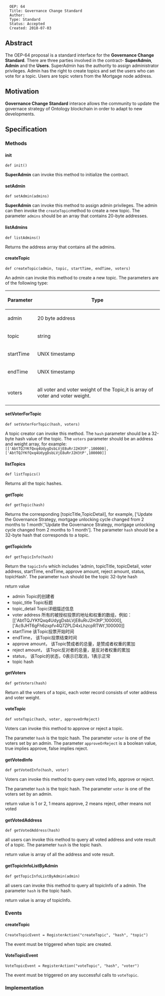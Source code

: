 <pre>
  OEP: 64
  Title: Governance Change Standard
  Author:
  Type: Standard
  Status: Accepted
  Created: 2018-07-03
</pre>

==Abstract==

The OEP-64 proposal is a standard interface for the '''Governance Change Standard'''. There are three parties involved in the contract- '''SuperAdmin''', '''Admin''' and the '''Users'''.
SuperAdmin has the authority to assign administrator privileges.
Admin has the right to create topics and set the users who can vote for a topic.
Users are topic voters from the Mortgage node address.


==Motivation==

'''Governance Change Standard''' interace allows the community to update the governace strategy of Ontology blockchain in order to adapt to new developments.

==Specification==

===Methods===

====init====

<pre>
def init()
</pre>

'''SuperAdmin''' can invoke this method to initialize the contract.

====setAdmin====

<pre>
def setAdmin(admins)
</pre>

'''SuperAdmin''' can invoke this method to assign admin privileges. The admin can then invoke the <code>createTopic</code>method to create a new topic.
The parameter <code>admins</code> should be an array that contains 20-byte addresses.

====listAdmins====

<pre>
def listAdmins()
</pre>

Returns the address array that contains all the admins.

====createTopic====

<pre>
def createTopic(admin, topic, startTime, endTime, voters)
</pre>

An admin can invoke this method to create a new topic.
The parameters are of the following type:

{| class = "wikitable"
! style = "text-align:center;"| Parameter
! Type
|-
| admin
| 20 byte address
|-
| topic
| string
|-
| startTime
| UNIX timestamp
|-
| endTime
| UNIX timestamp
|-
| voters
| all voter and voter weight of the Topic,it is array of voter and voter weight.
|}

====setVoterForTopic====

<pre>
def setVoterForTopic(hash, voters)
</pre>

A topic creator can invoke this method.
The <code>hash</code> parameter should be a 32-byte hash value of the topic.
The <code>voters</code> parameter should be an address and weight array, for example: <code>[['AbtTQJYKfQxq4UdygDsbLVjE8uRrJ2H3tP',100000], ['AbtTQJYKfQxq4UdygDsbLVjE8uRrJ2H3tP',100000]]</code>

====listTopics====

<pre>
def listTopics()
</pre>

Returns all the topic hashes.

====getTopic====

<pre>
def getTopic(hash)

</pre>

Returns the corresponding [topicTitle,TopicDetail], for example, ['Update the Governance Strategy, mortgage unlocking cycle changed from 2 months to 1 month','Update the Governance Strategy, mortgage unlocking cycle changed from 2 months to 1 month'].
The parameter <code>hash</code> should be a 32-byte hash that corresponds to a topic.

====getTopicInfo====

<pre>
def getTopicInfo(hash)
</pre>

Return the <code>topicInfo</code> which includes 'admin, topicTitle, topicDetail, voter address, startTime, endTime, approve amount, reject amount, status, topicHash'.
The parameter <code>hash</code> should be the topic 32-byte hash

return value

* admin Topic的创建者
* topic_title Topic标题
* topic_detail Topic详细描述信息
* voter address 所有的被授权投票的地址和权重的数组，例如：[['AbtTQJYKfQxq4UdygDsbLVjE8uRrJ2H3tP',100000],['Ac9JHT6gFh6zxpfv4Q7ZPLD4xLhzcpRTWt',100000]]
* startTime 该Topic投票开始时间
* endTime， 该Topic投票结束时间
* approve amount， 该Topic赞成者的总量，是赞成者权重的累加
* reject amount， 该Topic反对者的总量，是反对者权重的累加
* status， 该Topic的状态，0表示已取消，1表示正常
* topic hash


====getVoters====

<pre>
def getVoters(hash)
</pre>

Return all the voters of a topic, each voter record consists of voter address and voter weight.

====voteTopic====

<pre>
def voteTopic(hash, voter, approveOrReject)
</pre>

Voters can invoke this method to approve or reject a topic.

The parameter <code>hash</code> is the topic hash.
The parameter <code>voter</code> is one of the voters set by an admin.
The parameter <code>approveOrReject</code> is a boolean value, true implies approve, false implies reject.


====getVotedInfo====

<pre>
def getVotedInfo(hash, voter)
</pre>

Voters can invoke this method to query own voted Info, approve or reject.

The parameter <code>hash</code> is the topic hash.
The parameter <code>voter</code> is one of the voters set by an admin.

return value is 1 or 2, 1 means approve, 2 means reject, other means not voted

====getVotedAddress====

<pre>
def getVotedAddress(hash)
</pre>

all users can invoke this method to query all voted address and vote result of a topic.
The parameter <code>hash</code> is the topic hash.

return value is array of all the address and vote result.

====getTopicInfoListByAdmin====

<pre>
def getTopicInfoListByAdmin(admin)
</pre>

all users can invoke this method to query all topicInfo of a admin.
The parameter <code>hash</code> is the topic hash.

return value is array of topicInfo.


===Events===

====createTopic====

<pre>
CreateTopicEvent = RegisterAction("createTopic", "hash", "topic")
</pre>

The event must be triggered when topic are created.

====VoteTopicEvent====

<pre>
VoteTopicEvent = RegisterAction("voteTopic", "hash", "voter")
</pre>

The event must be triggered on any successful calls to <code>voteTopic</code>.

===Implementation===